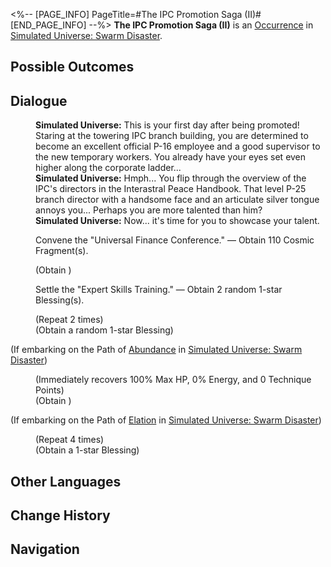 <%-- [PAGE_INFO]
PageTitle=#The IPC Promotion Saga (II)#
[END_PAGE_INFO] --%>
{{Stub}}
{{Simulated Universe Event Infobox
|id            = 14201-1
|title         = 
|image         = Occurrence IPC.png
|domains_su    = 
|domains_swarm = Unknown
|domains_gng   = 
|domains_du    = 
|domains_und   = 
|requirements  = 
|prev          = 
|next          = 
|characters    = 
|factions      = 
|order         = 028
|order_du      = 
}}
'''The IPC Promotion Saga (II)''' is an [[Simulated Universe/Occurrence|Occurrence]] in [[Simulated Universe: Swarm Disaster]].

==Possible Outcomes==
{{Possible Outcomes
|choice_1 = Care for the physical and mental health of the temporary workers.
|result_1 = Receive 250 Cosmic Fragments: All characters restore HP equal to 100% of their respective max HP.
|path_1   = Abundance

|choice_2 = Fully book the following week with the Interspecies Bonding Party!
|result_2 = Obtain 4 Blessing(s) of 1-star rarity.
|path_2   = Elation

|choice_3 = Convene the "Universal Finance Conference."
|result_3 = Obtain 110 Cosmic Fragment(s).

|choice_4 = Settle the "Expert Skills Training."
|result_4 = Obtain 2 random 1-star Blessing(s).
}}
<!--
==Gameplay Notes==
* 
-->
==Dialogue==
{{Dialogue Start}}
:'''Simulated Universe:''' This is your first day after being promoted! Staring at the towering IPC branch building, you are determined to become an excellent official P-16 employee and a good supervisor to the new temporary workers. You already have your eyes set even higher along the corporate ladder...
:'''Simulated Universe:''' Hmph... You flip through the overview of the IPC's directors in the Interastral Peace Handbook. That level P-25 branch director with a handsome face and an articulate silver tongue annoys you... Perhaps you are more talented than him?
:'''Simulated Universe:''' Now... it's time for you to showcase your talent.
:{{DIcon|Star}} Convene the "Universal Finance Conference." &mdash; Obtain 110 Cosmic Fragment(s).
:;(Obtain {{Item|Cosmic Fragment|20|x=110}})
:{{DIcon|Star}} Settle the "Expert Skills Training." &mdash; Obtain 2 random 1-star Blessing(s).
:;(Repeat 2 times)
:;(Obtain a random 1-star Blessing)
;(If embarking on the Path of [[Simulated Universe: Swarm Disaster/Paths#Abundance|Abundance]] in [[Simulated Universe: Swarm Disaster]])
:{{SU Special Dialogue|Abundance|Care for the physical and mental health of the temporary workers.|Receive 250 Cosmic Fragments: All characters restore HP equal to 100% of their respective max HP.}}
:;(Immediately recovers 100% Max HP, 0% Energy, and 0 Technique Points)
:;(Obtain {{Item|Cosmic Fragment|20|x=250}})
;(If embarking on the Path of [[Simulated Universe: Swarm Disaster/Paths#Elation|Elation]] in [[Simulated Universe: Swarm Disaster]])
:{{SU Special Dialogue|Elation|Fully book the following week with the Interspecies Bonding Party!|Obtain 4 Blessing(s) of 1-star rarity.}}
:;(Repeat 4 times)
:;(Obtain a 1-star Blessing)
{{Dialogue End}}

==Other Languages==
{{Other Languages
|en   = The IPC Promotion Saga (II)
|zhs  = 星际和平公司「升职记」（其二）
|zht  = 星際和平公司「升職記」（其二）
|ja   = スターピースカンパニー「{{Rubi|昇進記|しょうしんき}}」（2）
|ko   = 스타피스 컴퍼니 「승진기」 (2)
|es   = La saga del ascenso de la Corporación II
|fr   = Saga de la CPI (II)
|ru   = Сага о карьере в КММ II
|th   = "บันทึกการเลื่อนตำแหน่ง" องค์กรสันติภาพแห่งดวงดาว (2)
|vi   = Công Ty Hành Tinh Hòa Bình "Nhật Ký Thăng Chức" 2
|de   = Die IFK-Beförderungsgeschichte (Teil 2)
|id   = Kisah Promosi IPC (2)
|pt   = A Saga de Promoção da CPI (II)
}}

==Change History==
{{Change History|1.3}}

==Navigation==
{{Occurrence Navbox}}